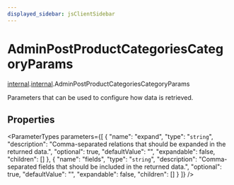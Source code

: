 ```yaml
---
displayed_sidebar: jsClientSidebar
---
```



# AdminPostProductCategoriesCategoryParams

[internal](../../modules/internal.mdx).[internal](../modules/internal.internal.mdx).AdminPostProductCategoriesCategoryParams

Parameters that can be used to configure how data is retrieved.

## Properties

<ParameterTypes parameters={[
  {
    "name": "expand",
    "type": "`string`",
    "description": "Comma-separated relations that should be expanded in the returned data.",
    "optional": true,
    "defaultValue": "",
    "expandable": false,
    "children": []
  },
  {
    "name": "fields",
    "type": "`string`",
    "description": "Comma-separated fields that should be included in the returned data.",
    "optional": true,
    "defaultValue": "",
    "expandable": false,
    "children": []
  }
]} />
